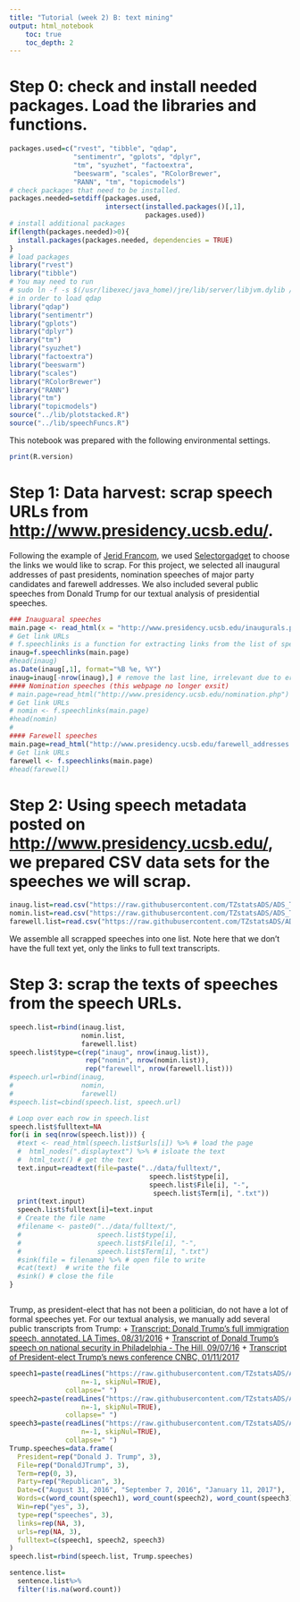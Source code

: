 ```yaml
---
title: "Tutorial (week 2) B: text mining"
output: html_notebook
    toc: true
    toc_depth: 2
---
```


# Step 0: check and install needed packages. Load the libraries and functions. 

```r
packages.used=c("rvest", "tibble", "qdap", 
                "sentimentr", "gplots", "dplyr",
                "tm", "syuzhet", "factoextra", 
                "beeswarm", "scales", "RColorBrewer",
                "RANN", "tm", "topicmodels")
# check packages that need to be installed.
packages.needed=setdiff(packages.used, 
                        intersect(installed.packages()[,1], 
                                  packages.used))
# install additional packages
if(length(packages.needed)>0){
  install.packages(packages.needed, dependencies = TRUE)
}
# load packages
library("rvest")
library("tibble")
# You may need to run
# sudo ln -f -s $(/usr/libexec/java_home)/jre/lib/server/libjvm.dylib /usr/local/lib
# in order to load qdap
library("qdap")
library("sentimentr")
library("gplots")
library("dplyr")
library("tm")
library("syuzhet")
library("factoextra")
library("beeswarm")
library("scales")
library("RColorBrewer")
library("RANN")
library("tm")
library("topicmodels")
source("../lib/plotstacked.R")
source("../lib/speechFuncs.R")
```
This notebook was prepared with the following environmental settings.

```r
print(R.version)
```



# Step 1: Data harvest: scrap speech URLs from <http://www.presidency.ucsb.edu/>.

Following the example of [Jerid Francom](https://francojc.github.io/2015/03/01/web-scraping-with-rvest-in-r/), we used [Selectorgadget](http://selectorgadget.com/) to choose the links we would like to scrap. For this project, we selected all inaugural addresses of past presidents, nomination speeches of major party candidates and farewell addresses. We also included several public speeches from Donald Trump for our textual analysis of presidential speeches. 

```r
### Inauguaral speeches
main.page <- read_html(x = "http://www.presidency.ucsb.edu/inaugurals.php")
# Get link URLs
# f.speechlinks is a function for extracting links from the list of speeches. 
inaug=f.speechlinks(main.page)
#head(inaug)
as.Date(inaug[,1], format="%B %e, %Y")
inaug=inaug[-nrow(inaug),] # remove the last line, irrelevant due to error.
#### Nomination speeches (this webpage no longer exsit)
# main.page=read_html("http://www.presidency.ucsb.edu/nomination.php")
# Get link URLs
# nomin <- f.speechlinks(main.page)
#head(nomin)
#
#### Farewell speeches
main.page=read_html("http://www.presidency.ucsb.edu/farewell_addresses.php")
# Get link URLs
farewell <- f.speechlinks(main.page)
#head(farewell)
```

# Step 2: Using speech metadata posted on <http://www.presidency.ucsb.edu/>, we prepared CSV data sets for the speeches we will scrap. 

```r
inaug.list=read.csv("https://raw.githubusercontent.com/TZstatsADS/ADS_Teaching/master/Tutorials/wk2-TextMining/data/inauglist.csv", stringsAsFactors = FALSE)
nomin.list=read.csv("https://raw.githubusercontent.com/TZstatsADS/ADS_Teaching/master/Tutorials/wk2-TextMining/data/nominlist.csv", stringsAsFactors = FALSE)
farewell.list=read.csv("https://raw.githubusercontent.com/TZstatsADS/ADS_Teaching/master/Tutorials/wk2-TextMining/data/farewelllist.csv", stringsAsFactors = FALSE)
```


We assemble all scrapped speeches into one list. Note here that we don't have the full text yet, only the links to full text transcripts. 

# Step 3: scrap the texts of speeches from the speech URLs.

```r
speech.list=rbind(inaug.list, 
                  nomin.list, 
                  farewell.list)
speech.list$type=c(rep("inaug", nrow(inaug.list)),
                   rep("nomin", nrow(nomin.list)),
                   rep("farewell", nrow(farewell.list)))
#speech.url=rbind(inaug, 
#                 nomin, 
#                 farewell)
#speech.list=cbind(speech.list, speech.url)
```


```r
# Loop over each row in speech.list
speech.list$fulltext=NA
for(i in seq(nrow(speech.list))) {
  #text <- read_html(speech.list$urls[i]) %>% # load the page
  #  html_nodes(".displaytext") %>% # isloate the text
  #  html_text() # get the text
  text.input=readtext(file=paste("../data/fulltext/", 
                                   speech.list$type[i],
                                   speech.list$File[i], "-", 
                                    speech.list$Term[i], ".txt"))
  print(text.input)
  speech.list$fulltext[i]=text.input
  # Create the file name
  #filename <- paste0("../data/fulltext/", 
  #                   speech.list$type[i],
  #                   speech.list$File[i], "-", 
  #                   speech.list$Term[i], ".txt")
  #sink(file = filename) %>% # open file to write 
  #cat(text)  # write the file
  #sink() # close the file
}
```

```r
```
Trump, as president-elect that has not been a politician, do not have a lot of formal speeches yet. For our textual analysis, we manually add several public transcripts from Trump:
+ [Transcript: Donald Trump's full immigration speech, annotated. LA Times, 08/31/2016](http://www.latimes.com/politics/la-na-pol-donald-trump-immigration-speech-transcript-20160831-snap-htmlstory.html)
+ [Transcript of Donald Trump’s speech on national security in Philadelphia - The Hill, 09/07/16](http://thehill.com/blogs/pundits-blog/campaign/294817-transcript-of-donald-trumps-speech-on-national-security-in)
+ [Transcript of President-elect Trump's news conference
CNBC, 01/11/2017](http://www.cnbc.com/2017/01/11/transcript-of-president-elect-donald-j-trumps-news-conference.html)

```r
speech1=paste(readLines("https://raw.githubusercontent.com/TZstatsADS/ADS_Teaching/master/Tutorials/wk2-TextMining/data/fulltext/SpeechDonaldTrump-NA.txt", 
                  n=-1, skipNul=TRUE),
              collapse=" ")
speech2=paste(readLines("https://raw.githubusercontent.com/TZstatsADS/ADS_Teaching/master/Tutorials/wk2-TextMining/data/fulltext/SpeechDonaldTrump-NA2.txt", 
                  n=-1, skipNul=TRUE),
              collapse=" ")
speech3=paste(readLines("https://raw.githubusercontent.com/TZstatsADS/ADS_Teaching/master/Tutorials/wk2-TextMining/data/fulltext/PressDonaldTrump-NA.txt", 
                  n=-1, skipNul=TRUE),
              collapse=" ")
Trump.speeches=data.frame(
  President=rep("Donald J. Trump", 3),
  File=rep("DonaldJTrump", 3),
  Term=rep(0, 3),
  Party=rep("Republican", 3),
  Date=c("August 31, 2016", "September 7, 2016", "January 11, 2017"),
  Words=c(word_count(speech1), word_count(speech2), word_count(speech3)),
  Win=rep("yes", 3),
  type=rep("speeches", 3),
  links=rep(NA, 3),
  urls=rep(NA, 3),
  fulltext=c(speech1, speech2, speech3)
)
speech.list=rbind(speech.list, Trump.speeches)
```

```r
sentence.list=
  sentence.list%>%
  filter(!is.na(word.count)) 
```















